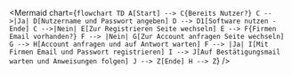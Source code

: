 
<Mermaid
  chart={`flowchart TD
    A[Start] --> C{Bereits Nutzer?}
    C -->|Ja| D[Nutzername und Passwort angeben]
    D --> D1[Software nutzen - Ende]
    C -->|Nein| E[Zur Registrieren Seite wechseln]
    E --> F{Firmen Email vorhanden?}
    F --> |Nein| G[Zur Account anfragen Seite wechseln]
    G --> H[Account anfragen und auf Antwort warten]
    F --> |Ja| I[Mit Firmen Email und Passwort registrieren]
    I --> J[Auf Bestätigungsmail warten und Anweisungen folgen]
    J --> Z[Ende]
    H --> Z`}
/>
